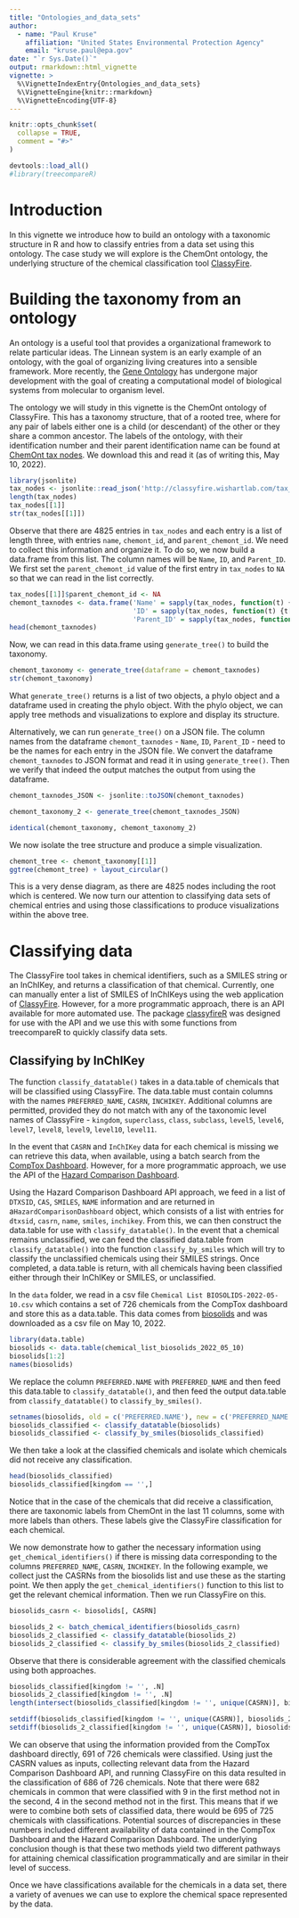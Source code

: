 ```yaml
---
title: "Ontologies_and_data_sets"
author:
  - name: "Paul Kruse"
    affiliation: "United States Environmental Protection Agency"
    email: "kruse.paul@epa.gov"
date: "`r Sys.Date()`"
output: rmarkdown::html_vignette
vignette: >
  %\VignetteIndexEntry{Ontologies_and_data_sets}
  %\VignetteEngine{knitr::rmarkdown}
  %\VignetteEncoding{UTF-8}
---
```


```r
knitr::opts_chunk$set(
  collapse = TRUE,
  comment = "#>"
)
```

```r
devtools::load_all()
#library(treecompareR)
```

# Introduction

In this vignette we introduce how to build an ontology with a taxonomic structure in R and how to classify entries from a data set using this ontology. The case study we will explore is the ChemOnt ontology, the underlying structure of the chemical classification tool [ClassyFire](http://classyfire.wishartlab.com/). 

# Building the taxonomy from an ontology

An ontology is a useful tool that provides a organizational framework to relate particular ideas. The Linnean system is an early example of an ontology, with the goal of organizing living creatures into a sensible framework. More recently, the [Gene Ontology](http://geneontology.org/) has undergone major development with the goal of creating a computational model of biological systems from molecular to organism level.

The ontology we will study in this vignette is the ChemOnt ontology of ClassyFire. This has a taxonomy structure, that of a rooted tree, where for any pair of labels either one is a child (or descendant) of the other or they share a common ancestor. The labels of the ontology, with their identification number and their parent identification name can be found at [ChemOnt tax nodes](http://classyfire.wishartlab.com/tax_nodes.json). We download this and read it (as of writing this, May 10, 2022).

```r
library(jsonlite)
tax_nodes <- jsonlite::read_json('http://classyfire.wishartlab.com/tax_nodes.json')
length(tax_nodes)
tax_nodes[[1]]
str(tax_nodes[[1]])
```

Observe that there are 4825 entries in `tax_nodes` and each entry is a list of length three, with entries `name`, `chemont_id`, and `parent_chemont_id`. We need to collect this information and organize it. To do so, we now build a data.frame from this list. The column names will be `Name`, `ID`, and `Parent_ID`. We first set the `parent_chemont_id` value of the first entry in `tax_nodes` to `NA` so that we can read in the list correctly.

```r
tax_nodes[[1]]$parent_chemont_id <- NA
chemont_taxnodes <- data.frame('Name' = sapply(tax_nodes, function(t) {t[[1]]}),
                               'ID' = sapply(tax_nodes, function(t) {t[[2]]}),
                               'Parent_ID' = sapply(tax_nodes, function(t) {t[[3]]}))
head(chemont_taxnodes)
```

Now, we can read in this data.frame using `generate_tree()` to build the taxonomy.

```r
chemont_taxonomy <- generate_tree(dataframe = chemont_taxnodes)
str(chemont_taxonomy)
```

What `generate_tree()` returns is a list of two objects, a phylo object and a dataframe used in creating the phylo object. With the phylo object, we can apply tree methods and visualizations to explore and display its structure.

Alternatively, we can run `generate_tree()` on a JSON file. The column names from the dataframe `chemont_taxnodes` - `Name`, `ID`, `Parent_ID` - need to be the names for each entry in the JSON file. We convert the dataframe `chemont_taxnodes` to JSON format and read it in using `generate_tree()`. Then we verify that indeed the output matches the output from using the dataframe.

```r
chemont_taxnodes_JSON <- jsonlite::toJSON(chemont_taxnodes)

chemont_taxonomy_2 <- generate_tree(chemont_taxnodes_JSON)

identical(chemont_taxonomy, chemont_taxonomy_2)
```

We now isolate the tree structure and produce a simple visualization.

```r
chemont_tree <- chemont_taxonomy[[1]]
ggtree(chemont_tree) + layout_circular()
```

This is a very dense diagram, as there are 4825 nodes including the root which is centered. We now turn our attention to classifying data sets of chemical entries and using those classifications to produce visualizations within the above tree.

# Classifying data

The ClassyFire tool takes in chemical identifiers, such as a SMILES string or an InChIKey, and returns a classification of that chemical. Currently, one can manually enter a list of SMILES of InChIKeys using the web application of [ClassyFire](http://classyfire.wishartlab.com/queries/new). However, for a more programmatic approach, there is an API available for more automated use. The package [classyfireR](https://cran.r-project.org/web/packages/classyfireR/index.html) was designed for use with the API and we use this with some functions from treecompareR to quickly classify data sets.

## Classifying by InChIKey

The function `classify_datatable()` takes in a data.table of chemicals that will be classified using ClassyFire. The data.table must contain columns with the names `PREFERRED_NAME`, `CASRN`, `INCHIKEY`. Additional columns are permitted, provided they do not match with any of the taxonomic level names of ClassyFire - `kingdom`, `superclass`, `class`, `subclass`, `level5`, `level6`, `level7`, `level8`, `level9`, `level10`, `level11`. 

In the event that `CASRN` and `InChIKey` data for each chemical is missing we can retrieve this data, when available, using a batch search from the [CompTox Dashboard](https://comptox.epa.gov/dashboard/batch-search). However, for a more programmatic approach, we use the API of the [Hazard Comparison Dashboard](https://hazard.sciencedataexperts.com/#/). 

Using the Hazard Comparison Dashboard API approach, we feed in a list of `DTXSID`, `CAS`, `SMILES`, `NAME` information and are returned in a`HazardComparisonDashboard` object, which consists of a list with entries for `dtxsid`, `casrn`, `name`, `smiles`, `inchikey`. From this, we can then construct the data.table for use with `classify_datatable()`. In the event that a chemical remains unclassified, we can feed the classified data.table from `classify_datatable()` into the function `classify_by_smiles` which will try to classify the unclassified chemicals using their SMILES strings. Once completed, a data.table is return, with all chemicals having been classified either through their InChIKey or SMILES, or unclassified.

In the `data` folder, we read in a csv file `Chemical List BIOSOLIDS-2022-05-10.csv` which contains a set of 726 chemicals from the CompTox dashboard and store this as a data.table. This data comes from [biosolids](https://comptox.epa.gov/dashboard/chemical-lists/BIOSOLIDS) and was downloaded as a csv file on May 10, 2022.

```r
library(data.table)
biosolids <- data.table(chemical_list_biosolids_2022_05_10)
biosolids[1:2]
names(biosolids)
```
We replace the column `PREFERRED.NAME` with `PREFERRED_NAME` and then feed this data.table to `classify_datatable()`, and then feed the output data.table from `classify_datatable()` to `classify_by_smiles()`.

```r
setnames(biosolids, old = c('PREFERRED.NAME'), new = c('PREFERRED_NAME'))
biosolids_classified <- classify_datatable(biosolids)
biosolids_classified <- classify_by_smiles(biosolids_classified)
```

We then take a look at the classified chemicals and isolate which chemicals did not receive any classification.

```r
head(biosolids_classified)
biosolids_classified[kingdom == '',]
```

Notice that in the case of the chemicals that did receive a classification, there are taxonomic labels from ChemOnt in the last 11 columns, some with more labels than others. These labels give the ClassyFire classification for each chemical.

We now demonstrate how to gather the necessary information using `get_chemical_identifiers()` if there is missing data corresponding to the columns `PREFERRED_NAME`, `CASRN`, `INCHIKEY`. In the following example, we collect just the CASRNs from the biosolids list and use these as the starting point. We then apply the `get_chemical_identifiers()` function to this list to get the relevant chemical information. Then we run ClassyFire on this.

```r
biosolids_casrn <- biosolids[, CASRN]

biosolids_2 <- batch_chemical_identifiers(biosolids_casrn)
biosolids_2_classified <- classify_datatable(biosolids_2)
biosolids_2_classified <- classify_by_smiles(biosolids_2_classified)
```

Observe that there is considerable agreement with the classified chemicals using both approaches.

```r
biosolids_classified[kingdom != '', .N]
biosolids_2_classified[kingdom != '', .N]
length(intersect(biosolids_classified[kingdom != '', unique(CASRN)], biosolids_2_classified[kingdom != '', unique(CASRN)]))

setdiff(biosolids_classified[kingdom != '', unique(CASRN)], biosolids_2_classified[kingdom != '', unique(CASRN)])
setdiff(biosolids_2_classified[kingdom != '', unique(CASRN)], biosolids_classified[kingdom != '', unique(CASRN)])
```
We can observe that using the information provided from the CompTox dashboard directly, 691 of 726 chemicals were classified. Using just the CASRN values as inputs, collecting relevant data from the Hazard Comparison Dashboard API, and running ClassyFire on this data resulted in the classification of 686 of 726 chemicals. Note that there were 682 chemicals in common that were classified with 9 in the first method not in the second, 4 in the second method not in the first. This means that if we were to combine both sets of classified data, there would be 695 of 725 chemicals with classifications. Potential sources of discrepancies in these numbers included different availability of data contained in the CompTox Dashboard and the Hazard Comparison Dashboard. The underlying conclusion though is that these two methods yield two different pathways for attaining chemical classification programmatically and are similar in their level of success.

Once we have classifications available for the chemicals in a data set, there a variety of avenues we can use to explore the 
chemical space represented by the data.


